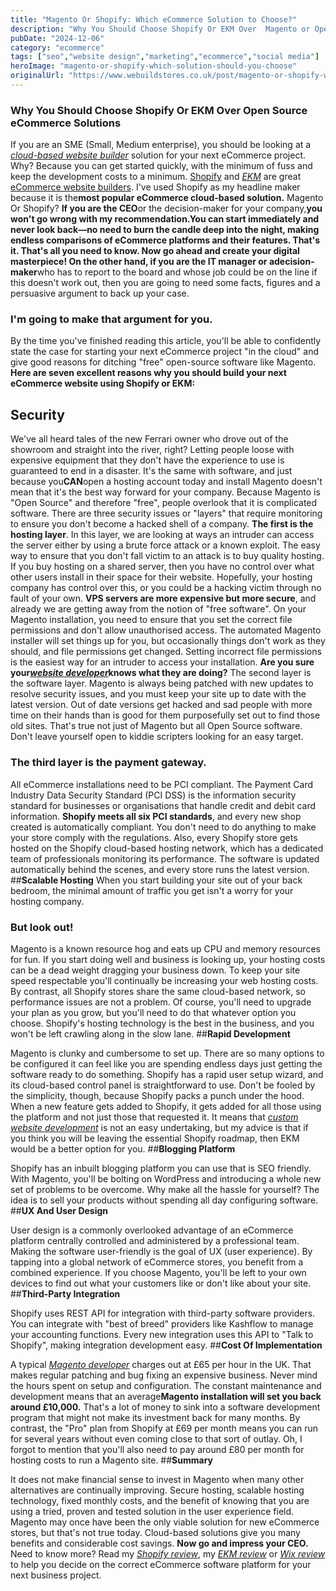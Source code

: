 ```yaml
---
title: "Magento Or Shopify: Which eCommerce Solution to Choose?"
description: "Why You Should Choose Shopify Or EKM Over  Magento or Open Source eCommerce Solutions. \"Free\" magento software always has a hidden cost."
pubDate: "2024-12-06"
category: "ecommerce"
tags: ["seo","website design","marketing","ecommerce","social media"]
heroImage: "magento-or-shopify-which-solution-should-you-choose"
originalUrl: "https://www.webuildstores.co.uk/post/magento-or-shopify-which-solution-should-you-choose"
---
```



<BlogHeroImage src={heroImage} alt="Magento Or Shopify: Which eCommerce Solution to Choose?" />

### Why You Should Choose Shopify Or EKM Over Open Source eCommerce Solutions

If you are an SME (Small, Medium enterprise), you should be looking at a [_cloud-based website builder_](https://www.webuildstores.co.uk/post/ecommerce-website-builder-platforms-explained) solution for your next eCommerce project.
Why? Because you can get started quickly, with the minimum of fuss and keep the development costs to a minimum.
[Shopify](https://www.webuildstores.co.uk/shopify-review) and [_EKM_](https://www.webuildstores.co.uk/ekm-review) are great [eCommerce website builders](https://www.webuildstores.co.uk/post/ecommerce-website-builder-platforms-explained). I've used Shopify as my headline maker because it is the**most popular eCommerce cloud-based solution.**
[](https://www.webuildstores.co.uk/post/magento-or-shopify-which-solution-should-you-choose)
Magento Or Shopify?
**If you are the CEO**or the decision-maker for your company,**you won't go wrong with my recommendation.**You can start immediately and never look back—no need to burn the candle deep into the night, making endless comparisons of eCommerce platforms and their features.
**That's it. That's all you need to know.**
**Now go ahead and create your digital masterpiece!**
On the other hand, if you are the IT manager or a**decision-maker**who has to report to the board and whose job could be on the line if this doesn't work out, then you are going to need some facts, figures and a persuasive argument to back up your case.

### I'm going to make that argument for you.
By the time you've finished reading this article, you'll be able to confidently state the case for starting your next eCommerce project "in the cloud" and give good reasons for ditching "free" open-source software like Magento.
**Here are seven excellent reasons why you should build your next eCommerce website using Shopify or EKM:**

## Security
We've all heard tales of the new Ferrari owner who drove out of the showroom and straight into the river, right?
Letting people loose with expensive equipment that they don't have the experience to use is guaranteed to end in a disaster.
It's the same with software, and just because you**CAN**open a hosting account today and install Magento doesn't mean that it's the best way forward for your company.
Because Magento is "Open Source" and therefore "free", people overlook that it is complicated software.
There are three security issues or "layers" that require monitoring to ensure you don't become a hacked shell of a company.
**The first is the hosting layer**. In this layer, we are looking at ways an intruder can access the server either by using a brute force attack or a known exploit.
The easy way to ensure that you don't fall victim to an attack is to buy quality hosting.
If you buy hosting on a shared server, then you have no control over what other users install in their space for their website.
Hopefully, your hosting company has control over this, or you could be a hacking victim through no fault of your own.
**VPS servers are more expensive but more secure**, and already we are getting away from the notion of "free software".
On your Magento installation, you need to ensure that you set the correct file permissions and don't allow unauthorised access.
The automated Magento installer will set things up for you, but occasionally things don't work as they should, and file permissions get changed. Setting incorrect file permissions is the easiest way for an intruder to access your installation.
**Are you sure your**[**_website developer_**](https://www.webuildstores.co.uk/website-development)**knows what they are doing?**
The second layer is the software layer. Magento is always being patched with new updates to resolve security issues, and you must keep your site up to date with the latest version.
Out of date versions get hacked and sad people with more time on their hands than is good for them purposefully set out to find those old sites.
That's true not just of Magento but all Open Source software. Don't leave yourself open to kiddie scripters looking for an easy target.

### The third layer is the payment gateway.
All eCommerce installations need to be PCI compliant. The Payment Card Industry Data Security Standard (PCI DSS) is the information security standard for businesses or organisations that handle credit and debit card information.
**Shopify meets all six PCI standards**, and every new shop created is automatically compliant. You don't need to do anything to make your store comply with the regulations.
Also, every Shopify store gets hosted on the Shopify cloud-based hosting network, which has a dedicated team of professionals monitoring its performance. The software is updated automatically behind the scenes, and every store runs the latest version.
##**Scalable Hosting**
When you start building your site out of your back bedroom, the minimal amount of traffic you get isn't a worry for your hosting company.

### But look out!
Magento is a known resource hog and eats up CPU and memory resources for fun. If you start doing well and business is looking up, your hosting costs can be a dead weight dragging your business down.
To keep your site speed respectable you'll continually be increasing your web hosting costs.
By contrast, all Shopify stores share the same cloud-based network, so performance issues are not a problem. Of course, you'll need to upgrade your plan as you grow, but you'll need to do that whatever option you choose.
Shopify's hosting technology is the best in the business, and you won't be left crawling along in the slow lane.
##**Rapid Development**

Magento is clunky and cumbersome to set up. There are so many options to be configured it can feel like you are spending endless days just getting the software ready to do something.
Shopify has a rapid user setup wizard, and its cloud-based control panel is straightforward to use. Don't be fooled by the simplicity, though, because Shopify packs a punch under the hood.
When a new feature gets added to Shopify, it gets added for all those using the platform and not just those that requested it. It means that [_custom website development_](https://www.webuildstores.co.uk/website-development) is not an easy undertaking, but my advice is that if you think you will be leaving the essential Shopify roadmap, then EKM would be a better option for you.
##**Blogging Platform**

Shopify has an inbuilt blogging platform you can use that is SEO friendly. With Magento, you'll be bolting on WordPress and introducing a whole new set of problems to be overcome. Why make all the hassle for yourself? The idea is to sell your products without spending all day configuring software.
##**UX And User Design**

User design is a commonly overlooked advantage of an eCommerce platform centrally controlled and administered by a professional team. Making the software user-friendly is the goal of UX (user experience). By tapping into a global network of eCommerce stores, you benefit from a combined experience.
If you choose Magento, you'll be left to your own devices to find out what your customers like or don't like about your site.
##**Third-Party Integration**

Shopify uses REST API for integration with third-party software providers. You can integrate with "best of breed" providers like Kashflow to manage your accounting functions.
Every new integration uses this API to "Talk to Shopify", making integration development easy.
##**Cost Of Implementation**

A typical [_Magento developer_](https://www.webuildstores.co.uk/magento-website-design) charges out at £65 per hour in the UK. That makes regular patching and bug fixing an expensive business. Never mind the hours spent on setup and configuration.
The constant maintenance and development means that an average**Magento installation will set you back around £10,000.**
That's a lot of money to sink into a software development program that might not make its investment back for many months.
By contrast, the "Pro" plan from Shopify at £69 per month means you can run for several years without even coming close to that sort of outlay.
Oh, I forgot to mention that you'll also need to pay around £80 per month for hosting costs to run a Magento site.
##**Summary**

It does not make financial sense to invest in Magento when many other alternatives are continually improving. Secure hosting, scalable hosting technology, fixed monthly costs, and the benefit of knowing that you are using a tried, proven and tested solution in the user experience field.
Magento may once have been the only viable solution for new eCommerce stores, but that's not true today. Cloud-based solutions give you many benefits and considerable cost savings.
**Now go and impress your CEO.**
Need to know more? Read my [_Shopify review_](https://www.webuildstores.co.uk/shopify-review), my [_EKM review_](https://www.webuildstores.co.uk/ekm-review) or [_Wix review_](https://www.webuildstores.co.uk/wix-review) to help you decide on the correct eCommerce software platform for your next business project.
